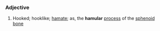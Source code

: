 ===Adjective===
#Hooked; hooklike; [[hamate]]; as, the '''hamular''' [[process]] of the [[sphenoid]] [[bone]]